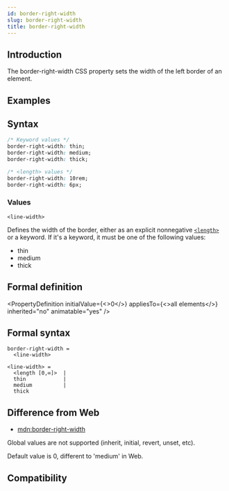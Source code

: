 ```yaml
---
id: border-right-width
slug: border-right-width
title: border-right-width
---
```


## Introduction

The border-right-width CSS property sets the width of the left border of an element.

## Examples


<Go
  example="css-api"
  defaultFile="src/border-right-width/App.tsx"
  img="/assets/doc/css/border-right-width.jpg"
  defaultEntryFile="dist/border-right-width.lynx.bundle"
  entry="src/border-right-width"
/>

## Syntax

```css
/* Keyword values */
border-right-width: thin;
border-right-width: medium;
border-right-width: thick;

/* <length> values */
border-right-width: 10rem;
border-right-width: 6px;
```

### Values

`<line-width>`

Defines the width of the border, either as an explicit nonnegative [`<length>`](api/css/data-type/length.mdx) or a keyword. If it's a keyword, it must be one of the following values:

- thin
- medium
- thick

## Formal definition


<PropertyDefinition
  initialValue={<>0</>}
  appliesTo={<>all elements</>}
  inherited="no"
  animatable="yes"
/>

## Formal syntax

```
border-right-width =
  <line-width>

<line-width> =
  <length [0,∞]>  |
  thin            |
  medium          |
  thick
```

## Difference from Web

- [mdn:border-right-width](https://developer.mozilla.org/en-US/docs/Web/CSS/border-right-width)

Global values are not supported (inherit, initial, revert, unset, etc).

Default value is 0, different to 'medium' in Web.

## Compatibility


<LegacyCompatTable metadata="css/properties/border-right-width" />
